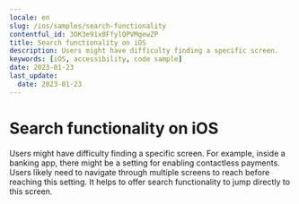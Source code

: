 ```yaml
---
locale: en
slug: /ios/samples/search-functionality
contentful_id: 3OK3e91x0FfylQPVMgewZP
title: Search functionality on iOS
description: Users might have difficulty finding a specific screen.
keywords: [iOS, accessibility, code sample]
date: 2023-01-23
last_update:
  date: 2023-01-23
---
```


# Search functionality on iOS

Users might have difficulty finding a specific screen. For example, inside a banking app, there might be a setting for enabling contactless payments. Users likely need to navigate through multiple screens to reach before reaching this setting. It helps to offer search functionality to jump directly to this screen.

<CodeSample id="screen-search" framework="ios" locale="en"/>
